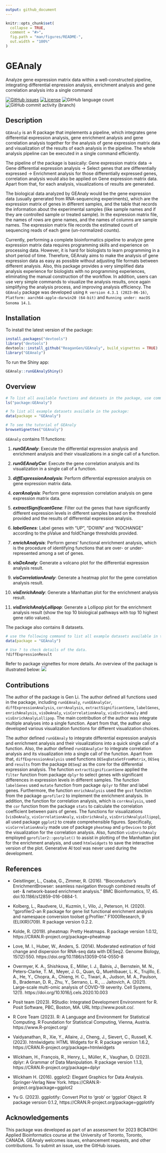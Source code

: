 ```yaml
---
output: github_document
---
```


<!-- README.md is generated from README.Rmd. Please edit that file -->

```r
knitr::opts_chunk$set(
  collapse = TRUE,
  comment = "#>",
  fig.path = "man/figures/README-",
  out.width = "100%"
)
```

# GEAnaly

Analyze gene expression matrix data within a well-constructed pipeline, integrating differential enpression analysis, enrichment analysis and gene correlation analysis into a single command

<!-- badges: start -->
<!-- https://www.codefactor.io/repository/github/ReaganGen/GEAnaly/issues -->
[![GitHub issues](https://img.shields.io/github/issues/ReaganGen/GEAnaly)](https://github.com/ReaganGen/GEAnaly/issues)  [![License](https://img.shields.io/badge/license-MIT-green)](./LICENSE) ![GitHub language count](https://img.shields.io/github/languages/count/ReaganGen/GEAnaly) ![GitHub commit activity (branch)](https://img.shields.io/github/commit-activity/y/ReaganGen/GEAnaly/master)

<!-- https://shields.io/category/license -->
<!-- badges: end -->

## Description

`GEAnaly` is an R package that implements a pipeline, which integrates gene differential expression analysis, gene enrichment analysis and gene correlation analysis together for the analysis of gene expression matrix data and visualization of the results of each analysis in the pipeline. The whole analysis pipeline can be executed in a single command efficiently.

The pipeline of the package is basically:
Gene expression matrix data → Gene differential expression analysis → Select genes that are differentially expressed → Enrichment analysis for those differentially expressed genes, correlation analysis would also be applied on Gene expression matrix data. Apart from that, for each analysis, visualizations of results are generated.

The biological data analyzed by GEAnaly would be the gene expression data (usually generated from RNA-sequencing experiments), which are the expression matrix of genes in different samples, and the table that records the information about the experimental samples (like sample names and if they are controlled sample or treated sample). In the expression matrix file, the names of rows are gene names, and the names of columns are sample names. The expression matrix file records the estimated count of sequencing reads of each gene (un-normalized counts). 

Currently, performing a complete bioinformatics pipeline to analyze gene expression matrix data requires programming skills and experience on processing data. However, it is hard for biologists to learn programming in a short period of time. Therefore, GEAnaly aims to make the analysis of gene expression data as easy as possible without adjusting file formats between different analysis. Also, this package provides a very simplified data analysis experience for biologists with no programming experiences, eliminating the manual construction of the workflow. In addition, users can use very simple commands to visualize the analysis results, once again simplifying the analysis process, and improving analysis efficiency. The `GEAnaly` package was developed using `R version 4.3.1 (2023-06-16)`, `Platform: aarch64-apple-darwin20 (64-bit)` and `Running under: macOS Sonoma 14.1`.


## Installation

To install the latest version of the package:

``` r
install.packages("devtools")
library("devtools")
devtools::install_github("ReaganGen/GEAnaly", build_vignettes = TRUE)
library("GEAnaly")
```

To run the Shiny app:
```r
GEAnaly::runGEAnalyShiny()
```
## Overview

``` r
# To list all available functions and datasets in the package, use command:
ls("package:GEAnaly")

# To list all example datasets available in the package:
data(package = "GEAnaly") 

# To see the tutorial of GEAnaly
browseVignettes("GEAnaly")
```

`GEAnaly` contains 11 functions:

1.  ***runGEAnaly***: Execute the differential expression analysis and enrichment analysis and their visualizations in a single call of a function.

2.  ***runGEAnalyCor***: Execute the gene correlation analysis and its visualization in a single call of a function.

3.  ***diffExpressionAnalysis***: Perform differential expression analysis on gene expression matrix data.

4.  ***corrAnalysis***: Perform gene expression correlation analysis on gene expression matrix data.

5.  ***extractSignificantGene***: Filter out the genes that have significantly different expression levels in different samples based on the threshold provided and the results of differential expression analysis.

6.  ***labelGenes***: Label genes with "UP", "DOWN" and "NOCHANGE" according to the pValue and foldChange thresholds provided.

7.  ***enrichAnalysis***: Perform genes' functional enrichment analysis, which is the procedure of identifying functions that are over- or under-represented among a set of genes.

8.  ***visDeAnaly***: Generate a volcano plot for the differential expression analysis result.

9. ***visCorrelationAnaly***: Generate a heatmap plot for the gene correlation analysis result.

10.  ***visEnrichAnaly***: Generate a Manhattan plot for the enrichment analysis result.

11.  ***visEnrichAnalyLollipop***: Generate a Lollipop plot for the enrichment analysis result (show the top 10 biological pathways with top 10 highest gene ratio values).

The package also contains 8 datasets. 
```r
# use the following command to list all example datasets available in the package:
data(package = "GEAnaly") 

# Use ? to check details of the data.
?diffExpressionResult
```

Refer to package vignettes for more details. An overview of the package is illustrated below:
![](./inst/extdata/GEAnaly_Overview.png)

## Contributions

The author of the package is Gen Li. The author defined all functions used in the package, including `runGEAnaly`, `runGEAnalyCor`, `diffExpressionAnalysis`, `corrAnalysis`, `extractSignificantGene`, `labelGenes`, `enrichAnalysis`, `visDeAnaly`, `visCorrelationAnaly`, `visEnrichAnaly` and `visEnrichAnalyLollipop`. The main contribution of the author was integrate multiple analyses into a single function. Apart from that, the author also developed various visualization functions for different visualization choices.

The author defined `runGEAnaly` to integrate differential expression analysis and enrichment analysis and their visualizations into a quick single call of a function. Also, the author defined `runGEAnalyCor` to integrate correlation analysis and its visualization into a single call of the function. Apart from that, `diffExpressionAnalysis` used functions `DESeqDataSetFromMatrix`, `DESeq` and `results` from the package `DESeq2` as the core for the differential expression analysis. The function `extractSignificantGene` applied the `filter` function from package `dplyr` to select genes with significant differences in expression levels in different samples. The function `labelGenes` used `mutate` function from package `dplyr` to filter and label genes. Furthermore, the function `enrichAnalysis` used the `gost` function from the package `gprofiler2` to implement the enrichment analysis. In addition, the function for correlation analysis, which is `corrAnalysis`, used the `cor` function from the package `stats` to calculate the correlation coefficient between pairs of genes. The functions for visualizations (`visDeAnaly`, `visCorrelationAnaly`, `visEnrichAnaly`, `visEnrichAnalyLollipop`), all used package `ggplot2` to create comprehensible figures. Specifically, `visCorrelationAnaly` made use of package `pheatmap` and `grDevices` to plot the visualization for the correlation analysis. Also, function `visEnrichAnaly` employed `gprofiler2::gostplot()` to assist in plotting of the Manhattan plot for the enrichment analysis, and used  `htmlwidgets` to save the interactive version of the plot. Generative AI tool was never used during the development.

## References

- Geistlinger, L., Csaba, G., Zimmer, R. (2016). “Bioconductor's EnrichmentBrowser: seamless navigation through combined results of set- & network-based enrichment analysis.” BMC Bioinformatics, 17, 45. doi:10.1186/s12859-016-0884-1.

- Kolberg, L., Raudvere, U., Kuzmin, I., Vilo, J., Peterson, H. (2020). “gprofiler2-an R package for gene list functional enrichment analysis and namespace conversion toolset g:Profiler.” F1000Research, 9 (ELIXIR)(709). R package version 0.2.2.

- Kolde, R. (2019). pheatmap: Pretty Heatmaps. R package version 1.0.12, https://CRAN.R-project.org/package=pheatmap

- Love, M. I., Huber, W., Anders, S. (2014). Moderated estimation of fold change and dispersion for RNA-seq data with DESeq2. Genome Biology, 15(12):550. https://doi.org/10.1186/s13059-014-0550-8
  
- Overmyer, K. A., Shishkova, E., Miller, I. J., Balnis, J., Bernstein, M. N., Peters-Clarke, T. M., Meyer, J. G., Quan, Q., Muehlbauer, L. K., Trujillo, E. A., He, Y., Chopra, A., Chieng, H. C., Tiwari, A., Judson, M. A., Paulson, B., Brademan, D. R., Zhu, Y., Serrano, L. R., … Jaitovich, A. (2021). Large-scale multi-omic analysis of COVID-19 severity. Cell Systems, 12(1). https://doi.org/10.1016/j.cels.2020.10.003 

- Posit team (2023). RStudio: Integrated Development Environment for R. Posit Software, PBC, Boston, MA. URL http://www.posit.co/.
  
- R Core Team (2023). R: A Language and Environment for Statistical Computing. R Foundation for Statistical Computing, Vienna, Austria. https://www.R-project.org/

- Vaidyanathan, R., Xie, Y., Allaire, J., Cheng, J., Sievert, C., Russell, K. (2023). htmlwidgets: HTML Widgets for R. R package version 1.6.2, https://CRAN.R-project.org/package=htmlwidgets

- Wickham, H., François, R., Henry, L., Müller, K., Vaughan, D. (2023). dplyr: A Grammar of Data Manipulation. R package version 1.1.3, https://CRAN.R-project.org/package=dplyr

- Wickham H. (2016). ggplot2: Elegant Graphics for Data Analysis. Springer-Verlag New York. https://CRAN.R-project.org/package=ggplot2

- Yu G. (2023). ggplotify: Convert Plot to 'grob' or 'ggplot' Object.
R package version 0.1.2, https://CRAN.R-project.org/package=ggplotify


## Acknowledgements

This package was developed as part of an assessment for 2023 BCB410H: Applied Bioinformatics course at the University of Toronto, Toronto, CANADA. GEAnaly welcomes issues, enhancement requests, and other contributions. To submit an issue, use the GitHub issues.
